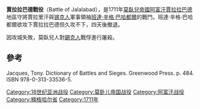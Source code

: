 {{expand|time=2015-11-30T16:58:18+00:00}}
{{refimprove|time=2015-11-30T16:58:18+00:00}}
'''賈拉拉巴德戰役'''（Battle of Jalalabad），是1711年[[莫臥兒帝國|莫臥兒帝國]][[阿富汗|阿富汗]][[賈拉拉巴德_(阿富汗)|賈拉拉巴德]]地區守將賈拉里汗與[[锡克人|锡克人]]軍事領袖[[班達·辛格·巴哈都爾|班達·辛格·巴哈都爾]]的戰鬥。班達·辛格·巴哈都爾欲攻下賈拉拉巴德但久攻不下，四天後撤退。

因攻城失敗，莫臥兒人對[[錫克人|錫克人]]戰俘進行屠殺。

==參考==
Jacques, Tony. Dictionary of Battles and Sieges. Greenwood Press. p. 484. ISBN 978-0-313-33536-5.

[[Category:18世纪亚洲战役|Category:18世纪亚洲战役]]
[[Category:莫卧儿帝国战役|Category:莫卧儿帝国战役]]
[[Category:阿富汗战役|Category:阿富汗战役]]
[[Category:楠格哈尔省|Category:楠格哈尔省]]
[[Category:1711年|Category:1711年]]